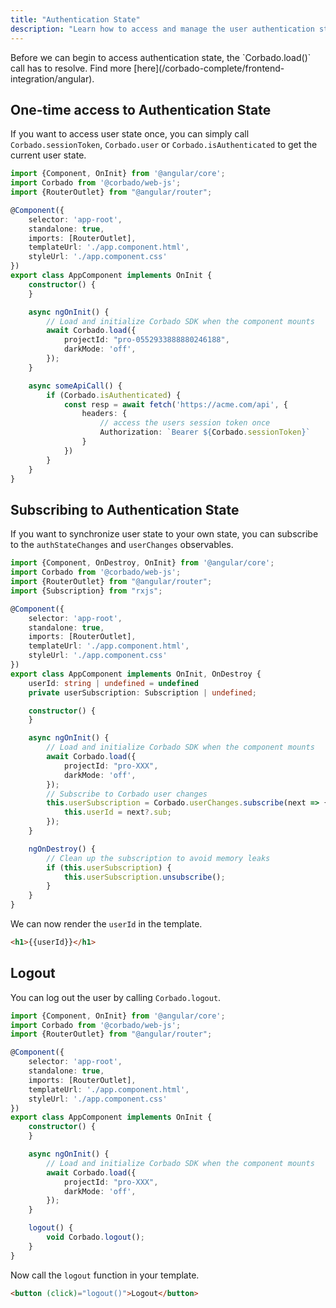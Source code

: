 ```yaml
---
title: "Authentication State"
description: "Learn how to access and manage the user authentication state on the in your Angular application."
---
```


<Warning>
    Before we can begin to access authentication state, the `Corbado.load()` call has to resolve.
    Find more [here](/corbado-complete/frontend-integration/angular).
</Warning>

## One-time access to Authentication State

If you want to access user state once, you can simply call `Corbado.sessionToken`,
`Corbado.user` or `Corbado.isAuthenticated` to get the current user state.

```ts app.component.ts
import {Component, OnInit} from '@angular/core';
import Corbado from '@corbado/web-js';
import {RouterOutlet} from "@angular/router";

@Component({
    selector: 'app-root',
    standalone: true,
    imports: [RouterOutlet],
    templateUrl: './app.component.html',
    styleUrl: './app.component.css'
})
export class AppComponent implements OnInit {
    constructor() {
    }

    async ngOnInit() {
        // Load and initialize Corbado SDK when the component mounts
        await Corbado.load({
            projectId: "pro-0552933888880246188",
            darkMode: 'off',
        });
    }

    async someApiCall() {
        if (Corbado.isAuthenticated) {
            const resp = await fetch('https://acme.com/api', {
                headers: {
                    // access the users session token once
                    Authorization: `Bearer ${Corbado.sessionToken}`
                }
            })
        }
    }
}
```

## Subscribing to Authentication State

If you want to synchronize user state to your own state, you can subscribe to the `authStateChanges` and `userChanges` observables.

```ts app.component.ts
import {Component, OnDestroy, OnInit} from '@angular/core';
import Corbado from '@corbado/web-js';
import {RouterOutlet} from "@angular/router";
import {Subscription} from "rxjs";

@Component({
    selector: 'app-root',
    standalone: true,
    imports: [RouterOutlet],
    templateUrl: './app.component.html',
    styleUrl: './app.component.css'
})
export class AppComponent implements OnInit, OnDestroy {
    userId: string | undefined = undefined
    private userSubscription: Subscription | undefined;

    constructor() {
    }

    async ngOnInit() {
        // Load and initialize Corbado SDK when the component mounts
        await Corbado.load({
            projectId: "pro-XXX",
            darkMode: 'off',
        });
        // Subscribe to Corbado user changes
        this.userSubscription = Corbado.userChanges.subscribe(next => {
            this.userId = next?.sub;
        });
    }

    ngOnDestroy() {
        // Clean up the subscription to avoid memory leaks
        if (this.userSubscription) {
            this.userSubscription.unsubscribe();
        }
    }
}
```

We can now render the `userId` in the template.

```html app.component.html
<h1>{{userId}}</h1>
```

## Logout

You can log out the user by calling `Corbado.logout`.

```ts app.component.ts
import {Component, OnInit} from '@angular/core';
import Corbado from '@corbado/web-js';
import {RouterOutlet} from "@angular/router";

@Component({
    selector: 'app-root',
    standalone: true,
    imports: [RouterOutlet],
    templateUrl: './app.component.html',
    styleUrl: './app.component.css'
})
export class AppComponent implements OnInit {
    constructor() {
    }

    async ngOnInit() {
        // Load and initialize Corbado SDK when the component mounts
        await Corbado.load({
            projectId: "pro-XXX",
            darkMode: 'off',
        });
    }

    logout() {
        void Corbado.logout();
    }
}
```

Now call the `logout` function in your template.

```html app.component.html
<button (click)="logout()">Logout</button>
```